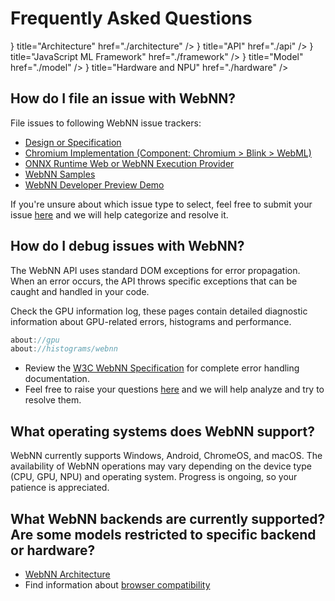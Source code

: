 
# Frequently Asked Questions

<Cards>
  <Cards.Card
    icon={<ArchitectureIcon />}
    title="Architecture"
    href="./architecture"
  />
  <Cards.Card
    icon={<ApiIcon />}
    title="API"
    href="./api"
  />
  <Cards.Card
    icon={<JsIcon />}
    title="JavaScript ML Framework"
    href="./framework"
  />
  <Cards.Card
    icon={<ModelIcon />}
    title="Model"
    href="./model"
  />
    <Cards.Card
    icon={<HardwareIcon />}
    title="Hardware and NPU"
    href="./hardware"
  />
</Cards>

## How do I file an issue with WebNN?

File issues to following WebNN issue trackers:

- [Design or Specification](https://github.com/webmachinelearning/webnn/issues)
- [Chromium Implementation (Component: Chromium > Blink > WebML)](https://issues.chromium.org/issues?q=status:open%20componentid:1456206&s=created_time:desc)
- [ONNX Runtime Web or WebNN Execution Provider](https://github.com/microsoft/onnxruntime/issues)
- [WebNN Samples](https://github.com/webmachinelearning/webnn-samples/issues)
- [WebNN Developer Preview Demo](https://github.com/microsoft/webnn-developer-preview/issues)

If you're unsure about which issue type to select, feel free to submit your issue [here](https://github.com/webmachinelearning/webnn-samples/issues) and we will help categorize and resolve it.

## How do I debug issues with WebNN?

The WebNN API uses standard DOM exceptions for error propagation. When an error occurs, the API throws specific exceptions that can be caught and handled in your code.

Check the GPU information log, these pages contain detailed diagnostic information about GPU-related errors, histograms and performance.

```javascript
about://gpu
about://histograms/webnn
```

- Review the [W3C WebNN Specification](https://www.w3.org/TR/webnn/) for complete error handling documentation.
- Feel free to raise your questions [here](https://github.com/webmachinelearning/webnn-samples/issues) and we will help analyze and try to resolve them.

## What operating systems does WebNN support?

WebNN currently supports Windows, Android, ChromeOS, and macOS. The availability of WebNN operations may vary depending on the device type (CPU, GPU, NPU) and operating system. Progress is ongoing, so your patience is appreciated.

## What WebNN backends are currently supported? Are some models restricted to specific backend or hardware?

- [WebNN Architecture](../learn/introduction#architecture)
- Find information about [browser compatibility](../api-reference/browser-compatibility#webnn-apis)
